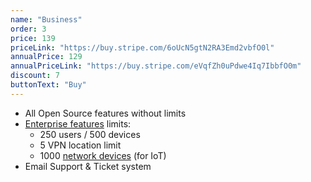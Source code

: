 ```yaml
---
name: "Business"
order: 3
price: 139
priceLink: "https://buy.stripe.com/6oUcN5gtN2RA3Emd2vbfO0l"
annualPrice: 129
annualPriceLink: "https://buy.stripe.com/eVqfZh0uPdwe4Iq7IbbfO0m"
discount: 7
buttonText: "Buy"
---
```

- All Open Source features without limits
- [Enterprise features](https://docs.defguard.net/enterprise/enterprise-features) limits:
  - 250 users / 500 devices
  - 5 VPN location limit
  - 1000 [network devices](https://docs.defguard.net/admin-and-features/network-devices) (for IoT)
- Email Support & Ticket system
